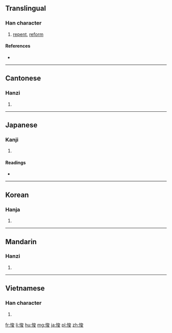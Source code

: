 {{also|恂}}
==Translingual==

===Han character===
{{Han char|rn=61|rad=心|as=07|sn=10|four=93047|canj=PICE|ids=⿰忄夋}}

# [[repent]], [[reform]]

====References====
* {{Han ref|kx=0387.340|dkj=10674|dj=0720.150|hdz=42307.080|uh=609B|ud=24731|bh=D1AA|bd=53674}}

----

==Cantonese==

===Hanzi===
{{yue-hanzi|jyut=[[syun1]]|y=syun1}}

# {{defn|lang=yue|sort=心07}}

----

==Japanese==

===Kanji===
{{ja-kanji|grade=|rs=心07}}

# {{defn|lang=ja|sort=心07}}

====Readings====
* {{ja-readings|on=[[せん]] (sen), [[しゅん]] (shun)|kun=[[あらためる]] (aratameru)}}

----

==Korean==

===Hanja===
{{ko-hanja|hangeul=전|eumhun=|rv=jeon|mr=chŏn|y=cen}}

# {{defn|lang=ko|sort=心07}}

----

==Mandarin==

===Hanzi===
{{cmn-hanzi|pin=[[quān]] ([[quan1]])|wg=ch'üan<sup>1</sup>}}

# {{defn|lang=cmn|sort=心07}}

----

==Vietnamese==

===Han character===
{{vi-readings|rs=心07| hanviet = thoăn}}

# {{defn|lang=vi|sort=心07}}

[[fr:悛]]
[[li:悛]]
[[hu:悛]]
[[mg:悛]]
[[ja:悛]]
[[pl:悛]]
[[zh:悛]]